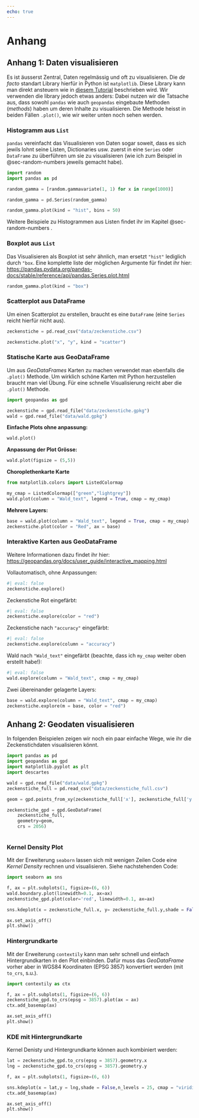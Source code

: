 ```yaml
---
echo: true
---
```


# Anhang

## Anhang 1: Daten visualisieren {#sec-viz}

Es ist äusserst Zentral, Daten regelmässig und oft zu visualisieren. Die *de facto* standart Library hierfür in Python ist `matplotlib`. Diese Library kann man direkt ansteuern wie in [diesem Tutorial](https://matplotlib.org/stable/tutorials/introductory/usage.html) beschrieben wird. Wir verwenden die library jedoch etwas anders: Dabei nutzen wir die Tatsache aus, dass sowohl `pandas` wie auch `geopandas` eingebaute Methoden (*methods*) haben um deren Inhalte zu visualisieren. Die Methode heisst in beiden Fällen `.plot()`, wie wir weiter unten noch sehen werden.

### Histogramm aus `List`

`pandas` vereinfacht das Visualisieren von Daten sogar soweit, dass es sich jewils lohnt seine Listen, Dictionaries usw. zuerst in eine `Series` oder `DataFrame` zu überführen um sie zu visualisieren (wie ich zum Beispiel in @sec-random-numbers jeweils gemacht habe). 

```python
import random
import pandas as pd

random_gamma = [random.gammavariate(1, 1) for x in range(1000)]

random_gamma = pd.Series(random_gamma)

random_gamma.plot(kind = "hist", bins = 50)
```

Weitere Beispiele zu Histogrammen aus Listen findet ihr im Kapitel @sec-random-numbers .

### Boxplot aus `List`

Das Visualisieren als Boxplot ist sehr ähnlich, man ersetzt `"hist"` lediglich durch `"box`. Eine komplette liste der möglichen Argumente für findet ihr hier: <https://pandas.pydata.org/pandas-docs/stable/reference/api/pandas.Series.plot.html>

```python
random_gamma.plot(kind = "box")
```

### Scatterplot aus DataFrame

Um einen Scatterplot zu erstellen, braucht es eine `DataFrame` (eine `Series` reicht hierfür nicht aus).

```python
zeckenstiche = pd.read_csv("data/zeckenstiche.csv")
```

```python
zeckenstiche.plot("x", "y", kind = "scatter")
```

### Statische Karte aus GeoDataFrame

Um aus *GeoDataFrames* Karten zu machen verwendet man ebenfalls die `.plot()` Methode. Um wirklich schöne Karten mit Python herzustellen braucht man viel Übung. Für eine schnelle Visualisierung reicht aber die `.plot()` Methode.

```python
import geopandas as gpd

zeckenstiche = gpd.read_file("data/zeckenstiche.gpkg")
wald = gpd.read_file("data/wald.gpkg")
```

**Einfache Plots ohne anpassung:**

```python
wald.plot()
```

**Anpassung der Plot Grösse:**

```python
wald.plot(figsize = (5,5))
```

**Choroplethenkarte Karte**

```python
from matplotlib.colors import ListedColormap

my_cmap = ListedColormap(["green","lightgrey"])
wald.plot(column = "Wald_text", legend = True, cmap = my_cmap)
```

**Mehrere Layers:**

```python
base = wald.plot(column = "Wald_text", legend = True, cmap = my_cmap)
zeckenstiche.plot(color = "Red", ax = base)
```

### Interaktive Karten aus GeoDataFrame

Weitere Informationen dazu findet ihr hier: <https://geopandas.org/docs/user_guide/interactive_mapping.html>

Vollautomatisch, ohne Anpassungen:

```python
#| eval: false
zeckenstiche.explore()
```

Zeckenstiche Rot eingefärbt:

```python
#| eval: false
zeckenstiche.explore(color = "red")
```

Zeckenstiche nach `"accuracy"` eingefärbt:

```python
#| eval: false
zeckenstiche.explore(column = "accuracy")
```

Wald nach `"Wald_text"` eingefärbt (beachte, dass ich `my_cmap` weiter oben erstellt habe!):

```python
#| eval: false
wald.explore(column = "Wald_text", cmap = my_cmap)
```

Zwei übereinander gelagerte Layers:

```python
base = wald.explore(column = "Wald_text", cmap = my_cmap)
zeckenstiche.explore(m = base, color = "red")
```



## Anhang 2: Geodaten visualisieren {#sec-geoviz}

In folgenden Beispielen zeigen wir noch ein paar einfache Wege, wie ihr die Zeckenstichdaten visualisieren könnt.

```python
import pandas as pd
import geopandas as gpd
import matplotlib.pyplot as plt
import descartes

wald = gpd.read_file("data/wald.gpkg")
zeckenstiche_full = pd.read_csv("data/zeckenstiche_full.csv")

geom = gpd.points_from_xy(zeckenstiche_full['x'], zeckenstiche_full['y'])

zeckenstiche_gpd = gpd.GeoDataFrame(
    zeckenstiche_full,
    geometry=geom,
    crs = 2056)
                                         

```

### Kernel Density Plot

Mit der Erweiterung `seaborn` lassen sich mit wenigen Zeilen Code eine *Kernel Density* rechnen und visualisieren. Siehe nachstehenden Code:

```python
import seaborn as sns

f, ax = plt.subplots(1, figsize=(6, 6))
wald.boundary.plot(linewidth=0.1, ax=ax)
zeckenstiche_gpd.plot(color='red', linewidth=0.1, ax=ax)

sns.kdeplot(x = zeckenstiche_full.x, y= zeckenstiche_full.y,shade = False,n_levels = 10, cmap = "viridis", ax = ax)

ax.set_axis_off()
plt.show()
```

### Hintergrundkarte

Mit der Erweiterung `contextily` kann man sehr schnell und einfach Hintergrundkarten in den Plot einbinden. Dafür muss das *GeoDataFrame* vorher aber in WGS84 Koordinaten (EPSG 3857) konvertiert werden (mit `to_crs`, s.u.).

```python

import contextily as ctx

f, ax = plt.subplots(1, figsize=(6, 6))
zeckenstiche_gpd.to_crs(epsg = 3857).plot(ax = ax)
ctx.add_basemap(ax)

ax.set_axis_off()
plt.show()
```

### KDE mit Hintergrundkarte

Kernel Denisty und Hintergrundkarte können auch kombiniert werden:

```python
lat = zeckenstiche_gpd.to_crs(epsg = 3857).geometry.x
lng = zeckenstiche_gpd.to_crs(epsg = 3857).geometry.y

f, ax = plt.subplots(1, figsize=(6, 6))

sns.kdeplot(x = lat,y = lng,shade = False,n_levels = 25, cmap = "viridis", ax = ax)
ctx.add_basemap(ax)

ax.set_axis_off()
plt.show()
```

